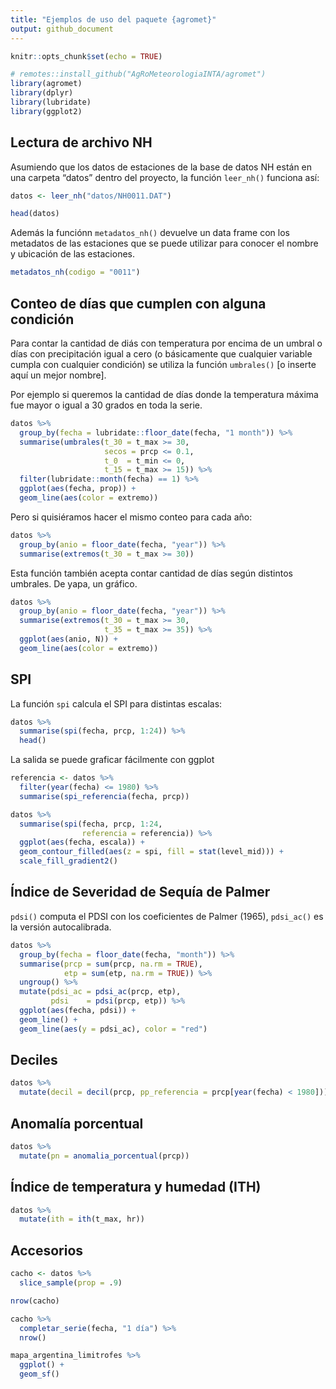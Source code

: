 ```yaml
---
title: "Ejemplos de uso del paquete {agromet}"
output: github_document
---
```


```r
knitr::opts_chunk$set(echo = TRUE)

# remotes::install_github("AgRoMeteorologiaINTA/agromet")
library(agromet)
library(dplyr)
library(lubridate)
library(ggplot2)
```

## Lectura de archivo NH

Asumiendo que los datos de estaciones de la base de datos NH están en una carpeta "datos" dentro del proyecto, la función `leer_nh()` funciona así:

```r
datos <- leer_nh("datos/NH0011.DAT")

head(datos)
```

Además la funciónn `metadatos_nh()` devuelve un data frame con los metadatos de las estaciones que se puede utilizar para conocer el nombre y ubicación de las estaciones. 

```r
metadatos_nh(codigo = "0011")
```


## Conteo de días que cumplen con alguna condición

Para contar la cantidad de diás con temperatura por encima de un umbral o días con precipitación igual a cero (o básicamente que cualquier variable cumpla con cualquier condición) se utiliza la función `umbrales()` [o inserte aquí un mejor nombre].

Por ejemplo si queremos la cantidad de días donde la temperatura máxima fue mayor o igual a 30 grados en toda la serie.

```r
datos %>% 
  group_by(fecha = lubridate::floor_date(fecha, "1 month")) %>% 
  summarise(umbrales(t_30 = t_max >= 30, 
                     secos = prcp <= 0.1,
                     t_0  = t_min <= 0,
                     t_15 = t_max >= 15)) %>% 
  filter(lubridate::month(fecha) == 1) %>% 
  ggplot(aes(fecha, prop)) +
  geom_line(aes(color = extremo))
```

Pero si quisiéramos hacer el mismo conteo para cada año:

```r
datos %>% 
  group_by(anio = floor_date(fecha, "year")) %>% 
  summarise(extremos(t_30 = t_max >= 30))
```

Esta función también acepta contar cantidad de días según distintos umbrales. De yapa, un gráfico.

```r
datos %>% 
  group_by(anio = floor_date(fecha, "year")) %>% 
  summarise(extremos(t_30 = t_max >= 30,
                     t_35 = t_max >= 35)) %>% 
  ggplot(aes(anio, N)) +
  geom_line(aes(color = extremo))
```

## SPI

La función `spi` calcula el SPI para distintas escalas:

```r
datos %>% 
  summarise(spi(fecha, prcp, 1:24)) %>% 
  head()
```

La salida se puede graficar fácilmente con ggplot

```r
referencia <- datos %>% 
  filter(year(fecha) <= 1980) %>% 
  summarise(spi_referencia(fecha, prcp))

datos %>% 
  summarise(spi(fecha, prcp, 1:24, 
                referencia = referencia)) %>% 
  ggplot(aes(fecha, escala)) +
  geom_contour_filled(aes(z = spi, fill = stat(level_mid))) +
  scale_fill_gradient2()
```

## Índice de Severidad de Sequía de Palmer


`pdsi()` computa el PDSI con los coeficientes de Palmer (1965), `pdsi_ac()` es la versión autocalibrada.

```r
datos %>% 
  group_by(fecha = floor_date(fecha, "month")) %>% 
  summarise(prcp = sum(prcp, na.rm = TRUE),
            etp = sum(etp, na.rm = TRUE)) %>% 
  ungroup() %>% 
  mutate(pdsi_ac = pdsi_ac(prcp, etp),
         pdsi    = pdsi(prcp, etp)) %>% 
  ggplot(aes(fecha, pdsi)) +
  geom_line() +
  geom_line(aes(y = pdsi_ac), color = "red")
```

## Deciles

```r
datos %>% 
  mutate(decil = decil(prcp, pp_referencia = prcp[year(fecha) < 1980])) 
```


## Anomalía porcentual

```r
datos %>% 
  mutate(pn = anomalia_porcentual(prcp))
```


## Índice de temperatura y humedad (ITH)

```r
datos %>% 
  mutate(ith = ith(t_max, hr))
```



## Accesorios

```r
cacho <- datos %>%
  slice_sample(prop = .9) 

nrow(cacho)  

cacho %>% 
  completar_serie(fecha, "1 día") %>% 
  nrow()
```


```r
mapa_argentina_limitrofes %>% 
  ggplot() +
  geom_sf()
```

